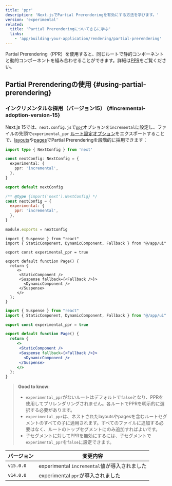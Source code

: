 ```yaml
---
title: 'ppr'
description: 'Next.jsでPartial Prerenderingを有効にする方法を学びます。'
version: 'experimental'
related:
  title: 'Partial Prerenderingについてさらに学ぶ'
  links:
    - 'app/building-your-application/rendering/partial-prerendering'
---
```


Partial Prerendering（PPR）を使用すると、同じルートで静的コンポーネントと動的コンポーネントを組み合わせることができます。詳細は[PPR](/docs/app/building-your-application/rendering/partial-prerendering)をご覧ください。

## Partial Prerenderingの使用 {#using-partial-prerendering}

### インクリメンタルな採用（バージョン15） {#incremental-adoption-version-15}

Next.js 15では、`next.config.js`で[`ppr`](/docs/app/api-reference/config/next-config-js/ppr)オプションを`incremental`に設定し、ファイルの先頭で`experimental_ppr` [ルート設定オプション](/docs/app/api-reference/file-conventions/route-segment-config)をエクスポートすることで、[layouts](/docs/app/building-your-application/routing/layouts-and-templates)や[pages](/docs/app/api-reference/file-conventions/page)でPartial Prerenderingを段階的に採用できます：

<Tabs>
<TabItem value="ts" label="TypeScript">

```ts title="next.config.ts" switcher
import type { NextConfig } from 'next'

const nextConfig: NextConfig = {
  experimental: {
    ppr: 'incremental',
  },
}

export default nextConfig
```

</TabItem>
<TabItem value="js" label="JavaScript">

```js title="next.config.js" switcher
/** @type {import('next').NextConfig} */
const nextConfig = {
  experimental: {
    ppr: 'incremental',
  },
}

module.exports = nextConfig
```

</TabItem>
</Tabs>

<Tabs>
<TabItem value="tsx" label="TypeScript">

```tsx title="app/page.tsx" switcher
import { Suspense } from "react"
import { StaticComponent, DynamicComponent, Fallback } from "@/app/ui"

export const experimental_ppr = true

export default function Page() {
  return {
     <>
      <StaticComponent />
      <Suspense fallback={<Fallback />}>
        <DynamicComponent />
      </Suspense>
     </>
  };
}
```

</TabItem>
<TabItem value="jsx" label="JavaScript">

```jsx title="app/page.js" switcher
import { Suspense } from "react"
import { StaticComponent, DynamicComponent, Fallback } from "@/app/ui"

export const experimental_ppr = true

export default function Page() {
  return {
     <>
      <StaticComponent />
      <Suspense fallback={<Fallback />}>
        <DynamicComponent />
      </Suspense>
     </>
  };
}
```

</TabItem>
</Tabs>

> **Good to know**:
>
> - `experimental_ppr`がないルートはデフォルトで`false`となり、PPRを使用してプリレンダリングされません。各ルートでPPRを明示的に選択する必要があります。
> - `experimental_ppr`は、ネストされたlayoutsやpagesを含むルートセグメントのすべての子に適用されます。すべてのファイルに追加する必要はなく、ルートのトップセグメントにのみ追加すればよいです。
> - 子セグメントに対してPPRを無効にするには、子セグメントで`experimental_ppr`を`false`に設定できます。

| バージョン | 変更内容                                     |
| ---------- | -------------------------------------------- |
| `v15.0.0`  | experimental `incremental`値が導入されました |
| `v14.0.0`  | experimental `ppr`が導入されました           |
